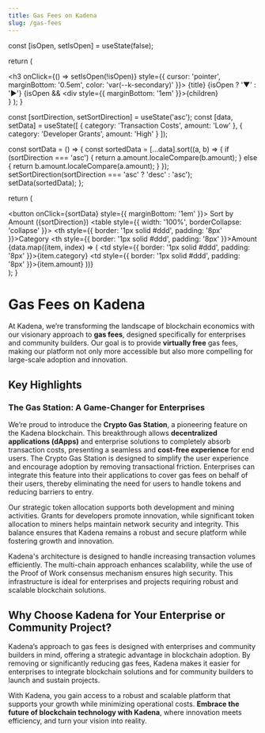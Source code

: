 ```yaml
---
title: Gas Fees on Kadena
slug: /gas-fees
---
```



  const [isOpen, setIsOpen] = useState(false);

  return (
    <div>
      <h3 onClick={() => setIsOpen(!isOpen)} style={{ cursor: 'pointer', marginBottom: '0.5em', color: 'var(--k-secondary)' }}>
        {title} {isOpen ? '▼' : '▶'}
      </h3>
      {isOpen && <div style={{ marginBottom: '1em' }}>{children}</div>}
    </div>
  );
}

  const [sortDirection, setSortDirection] = useState('asc');
  const [data, setData] = useState([
    { category: 'Transaction Costs', amount: 'Low' },
    { category: 'Developer Grants', amount: 'High' }
  ]);

  const sortData = () => {
    const sortedData = [...data].sort((a, b) => {
      if (sortDirection === 'asc') {
        return a.amount.localeCompare(b.amount);
      } else {
        return b.amount.localeCompare(a.amount);
      }
    });
    setSortDirection(sortDirection === 'asc' ? 'desc' : 'asc');
    setData(sortedData);
  };

  return (
    <div>
      <button onClick={sortData} style={{ marginBottom: '1em' }}>
        Sort by Amount ({sortDirection})
      </button>
      <table style={{ width: '100%', borderCollapse: 'collapse' }}>
        <thead>
          <tr>
            <th style={{ border: '1px solid #ddd', padding: '8px' }}>Category</th>
            <th style={{ border: '1px solid #ddd', padding: '8px' }}>Amount</th>
          </tr>
        </thead>
        <tbody>
          {data.map((item, index) => (
            <tr key={index}>
              <td style={{ border: '1px solid #ddd', padding: '8px' }}>{item.category}</td>
              <td style={{ border: '1px solid #ddd', padding: '8px' }}>{item.amount}</td>
            </tr>
          ))}
        </tbody>
      </table>
    </div>
  );
}

# Gas Fees on Kadena

At Kadena, we’re transforming the landscape of blockchain economics with our visionary approach to **gas fees**, designed specifically for enterprises and community builders. Our goal is to provide **virtually free** gas fees, making our platform not only more accessible but also more compelling for large-scale adoption and innovation.

## Key Highlights

### **The Gas Station: A Game-Changer for Enterprises**
We’re proud to introduce the **Crypto Gas Station**, a pioneering feature on the Kadena blockchain. This breakthrough allows **decentralized applications (dApps)** and enterprise solutions to completely absorb transaction costs, presenting a seamless and **cost-free experience** for end users. The Crypto Gas Station is designed to simplify the user experience and encourage adoption by removing transactional friction. Enterprises can integrate this feature into their applications to cover gas fees on behalf of their users, thereby eliminating the need for users to handle tokens and reducing barriers to entry.

<CollapsibleSection title="Incentives for Development and Security">
  <p>Our strategic token allocation supports both development and mining activities. Grants for developers promote innovation, while significant token allocation to miners helps maintain network security and integrity. This balance ensures that Kadena remains a robust and secure platform while fostering growth and innovation.</p>
</CollapsibleSection>

<CollapsibleSection title="Scalable and Secure Infrastructure">
  <p>Kadena's architecture is designed to handle increasing transaction volumes efficiently. The multi-chain approach enhances scalability, while the use of the Proof of Work consensus mechanism ensures high security. This infrastructure is ideal for enterprises and projects requiring robust and scalable blockchain solutions.</p>
</CollapsibleSection>

<InteractiveTable />

## Why Choose Kadena for Your Enterprise or Community Project?

Kadena’s approach to gas fees is designed with enterprises and community builders in mind, offering a strategic advantage in blockchain adoption. By removing or significantly reducing gas fees, Kadena makes it easier for enterprises to integrate blockchain solutions and for community builders to launch and sustain projects.

With Kadena, you gain access to a robust and scalable platform that supports your growth while minimizing operational costs. **Embrace the future of blockchain technology with Kadena**, where innovation meets efficiency, and turn your vision into reality.
